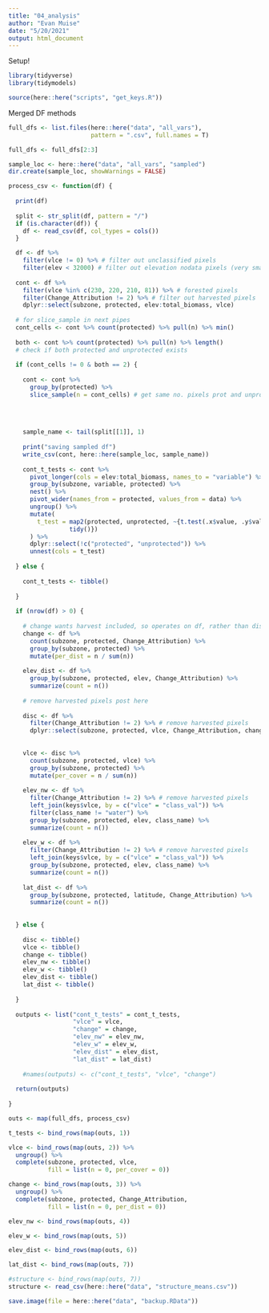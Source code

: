 ```yaml
---
title: "04_analysis"
author: "Evan Muise"
date: "5/20/2021"
output: html_document
---
```


Setup!

```r
library(tidyverse)
library(tidymodels)

source(here::here("scripts", "get_keys.R"))
```

Merged DF methods

```r
full_dfs <- list.files(here::here("data", "all_vars"), 
                       pattern = ".csv", full.names = T)

full_dfs <- full_dfs[2:3]

sample_loc <- here::here("data", "all_vars", "sampled")
dir.create(sample_loc, showWarnings = FALSE)

process_csv <- function(df) {
  
  print(df)
  
  split <- str_split(df, pattern = "/")
  if (is.character(df)) {
    df <- read_csv(df, col_types = cols())
  }

  df <- df %>%
    filter(vlce != 0) %>% # filter out unclassified pixels
    filter(elev < 32000) # filter out elevation nodata pixels (very small amount)
  
  cont <- df %>% 
    filter(vlce %in% c(230, 220, 210, 81)) %>% # forested pixels
    filter(Change_Attribution != 2) %>% # filter out harvested pixels
    dplyr::select(subzone, protected, elev:total_biomass, vlce)
  
  # for slice_sample in next pipes
  cont_cells <- cont %>% count(protected) %>% pull(n) %>% min()
  
  both <- cont %>% count(protected) %>% pull(n) %>% length()
  # check if both protected and unprotected exists
  
  if (cont_cells != 0 & both == 2) {
  
    cont <- cont %>%
      group_by(protected) %>%
      slice_sample(n = cont_cells) # get same no. pixels prot and unprot
    
    
    
    
    sample_name <- tail(split[[1]], 1)
    
    print("saving sampled df")
    write_csv(cont, here::here(sample_loc, sample_name))
    
    cont_t_tests <- cont %>%
      pivot_longer(cols = elev:total_biomass, names_to = "variable") %>%
      group_by(subzone, variable, protected) %>%
      nest() %>%
      pivot_wider(names_from = protected, values_from = data) %>%
      ungroup() %>%
      mutate(
        t_test = map2(protected, unprotected, ~{t.test(.x$value, .y$value) %>% 
                 tidy()})
      ) %>%
      dplyr::select(!c("protected", "unprotected")) %>%
      unnest(cols = t_test)
    
  } else {
    
    cont_t_tests <- tibble()
    
  }
    
  if (nrow(df) > 0) {
    
    # change wants harvest included, so operates on df, rather than disc
    change <- df %>%
      count(subzone, protected, Change_Attribution) %>%
      group_by(subzone, protected) %>%
      mutate(per_dist = n / sum(n))
    
    elev_dist <- df %>%
      group_by(subzone, protected, elev, Change_Attribution) %>%
      summarize(count = n())
    
    # remove harvested pixels post here
    
    disc <- df %>%
      filter(Change_Attribution != 2) %>% # remove harvested pixels
      dplyr::select(subzone, protected, vlce, Change_Attribution, change_year)
    
    
    vlce <- disc %>%
      count(subzone, protected, vlce) %>%
      group_by(subzone, protected) %>%
      mutate(per_cover = n / sum(n))
    
    elev_nw <- df %>% 
      filter(Change_Attribution != 2) %>% # remove harvested pixels
      left_join(keys$vlce, by = c("vlce" = "class_val")) %>%
      filter(class_name != "water") %>%
      group_by(subzone, protected, elev, class_name) %>%
      summarize(count = n())
    
    elev_w <- df %>% 
      filter(Change_Attribution != 2) %>% # remove harvested pixels
      left_join(keys$vlce, by = c("vlce" = "class_val")) %>%
      group_by(subzone, protected, elev, class_name) %>%
      summarize(count = n())
    
    lat_dist <- df %>%
      group_by(subzone, protected, latitude, Change_Attribution) %>%
      summarize(count = n())
    
    
  } else {
    
    disc <- tibble()
    vlce <- tibble()
    change <- tibble()
    elev_nw <- tibble()
    elev_w <- tibble()
    elev_dist <- tibble()
    lat_dist <- tibble()
    
  }
  
  outputs <- list("cont_t_tests" = cont_t_tests, 
                  "vlce" = vlce, 
                  "change" = change,
                  "elev_nw" = elev_nw,
                  "elev_w" = elev_w,
                  "elev_dist" = elev_dist,
                  "lat_dist" = lat_dist)
    
    #names(outputs) <- c("cont_t_tests", "vlce", "change")
    
  return(outputs)
  
}

outs <- map(full_dfs, process_csv)

t_tests <- bind_rows(map(outs, 1))

vlce <- bind_rows(map(outs, 2)) %>%
  ungroup() %>%
  complete(subzone, protected, vlce, 
           fill = list(n = 0, per_cover = 0))

change <- bind_rows(map(outs, 3)) %>%
  ungroup() %>%
  complete(subzone, protected, Change_Attribution, 
           fill = list(n = 0, per_dist = 0))

elev_nw <- bind_rows(map(outs, 4))

elev_w <- bind_rows(map(outs, 5))

elev_dist <- bind_rows(map(outs, 6))

lat_dist <- bind_rows(map(outs, 7))

#structure <- bind_rows(map(outs, 7))
structure <- read_csv(here::here("data", "structure_means.csv"))
```

```r
save.image(file = here::here("data", "backup.RData"))
```